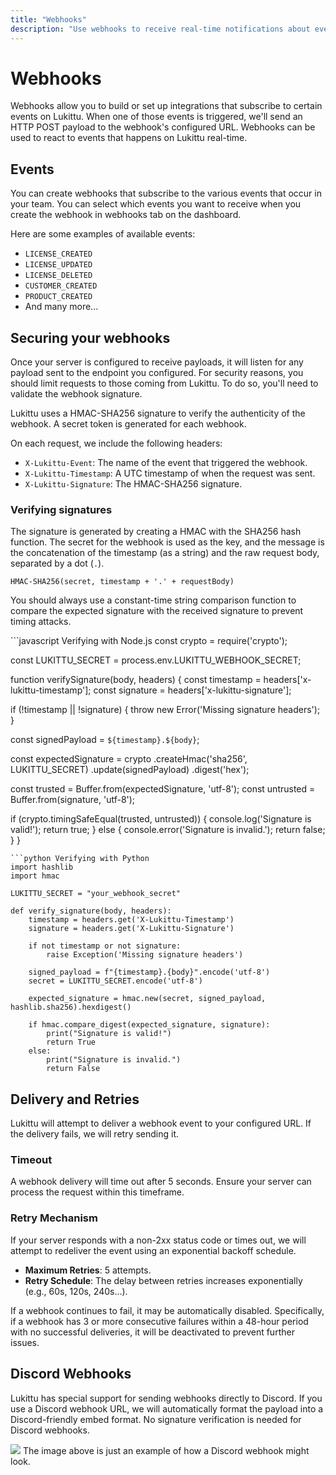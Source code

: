 ```yaml
---
title: "Webhooks"
description: "Use webhooks to receive real-time notifications about events in your Lukittu account."
---
```


# Webhooks

Webhooks allow you to build or set up integrations that subscribe to certain events on Lukittu. When one of those events is triggered, we'll send an HTTP POST payload to the webhook's configured URL. Webhooks can be used to react to events that happens on Lukittu real-time.

## Events

You can create webhooks that subscribe to the various events that occur in your team. You can select which events you want to receive when you create the webhook in webhooks tab on the dashboard.

Here are some examples of available events:

-   `LICENSE_CREATED`
-   `LICENSE_UPDATED`
-   `LICENSE_DELETED`
-   `CUSTOMER_CREATED`
-   `PRODUCT_CREATED`
-   And many more...

## Securing your webhooks

Once your server is configured to receive payloads, it will listen for any payload sent to the endpoint you configured. For security reasons, you should limit requests to those coming from Lukittu. To do so, you'll need to validate the webhook signature.

Lukittu uses a HMAC-SHA256 signature to verify the authenticity of the webhook. A secret token is generated for each webhook.

On each request, we include the following headers:

-   `X-Lukittu-Event`: The name of the event that triggered the webhook.
-   `X-Lukittu-Timestamp`: A UTC timestamp of when the request was sent.
-   `X-Lukittu-Signature`: The HMAC-SHA256 signature.

### Verifying signatures

The signature is generated by creating a HMAC with the SHA256 hash function. The secret for the webhook is used as the key, and the message is the concatenation of the timestamp (as a string) and the raw request body, separated by a dot (`.`).

`HMAC-SHA256(secret, timestamp + '.' + requestBody)`

You should always use a constant-time string comparison function to compare the expected signature with the received signature to prevent timing attacks.

<CodeGroup>
```javascript Verifying with Node.js
const crypto = require('crypto');

const LUKITTU_SECRET = process.env.LUKITTU_WEBHOOK_SECRET;

function verifySignature(body, headers) {
const timestamp = headers['x-lukittu-timestamp'];
const signature = headers['x-lukittu-signature'];

if (!timestamp || !signature) {
throw new Error('Missing signature headers');
}

const signedPayload = `${timestamp}.${body}`;

const expectedSignature = crypto
.createHmac('sha256', LUKITTU_SECRET)
.update(signedPayload)
.digest('hex');

const trusted = Buffer.from(expectedSignature, 'utf-8');
const untrusted = Buffer.from(signature, 'utf-8');

if (crypto.timingSafeEqual(trusted, untrusted)) {
console.log('Signature is valid!');
return true;
} else {
console.error('Signature is invalid.');
return false;
}
}

````
```python Verifying with Python
import hashlib
import hmac

LUKITTU_SECRET = "your_webhook_secret"

def verify_signature(body, headers):
    timestamp = headers.get('X-Lukittu-Timestamp')
    signature = headers.get('X-Lukittu-Signature')

    if not timestamp or not signature:
        raise Exception('Missing signature headers')

    signed_payload = f"{timestamp}.{body}".encode('utf-8')
    secret = LUKITTU_SECRET.encode('utf-8')

    expected_signature = hmac.new(secret, signed_payload, hashlib.sha256).hexdigest()

    if hmac.compare_digest(expected_signature, signature):
        print("Signature is valid!")
        return True
    else:
        print("Signature is invalid.")
        return False
````

</CodeGroup>

## Delivery and Retries

Lukittu will attempt to deliver a webhook event to your configured URL. If the delivery fails, we will retry sending it.

### Timeout

A webhook delivery will time out after 5 seconds. Ensure your server can process the request within this timeframe.

### Retry Mechanism

If your server responds with a non-2xx status code or times out, we will attempt to redeliver the event using an exponential backoff schedule.

-   **Maximum Retries**: 5 attempts.
-   **Retry Schedule**: The delay between retries increases exponentially (e.g., 60s, 120s, 240s...).

If a webhook continues to fail, it may be automatically disabled. Specifically, if a webhook has 3 or more consecutive failures within a 48-hour period with no successful deliveries, it will be deactivated to prevent further issues.

## Discord Webhooks

Lukittu has special support for sending webhooks directly to Discord. If you use a Discord webhook URL, we will automatically format the payload into a Discord-friendly embed format. No signature verification is needed for Discord webhooks.

<Frame>
    <img src="/images/discord-webhook-example.png" />
</Frame>
<Info>
    The image above is just an example of how a Discord webhook might look.
</Info>
